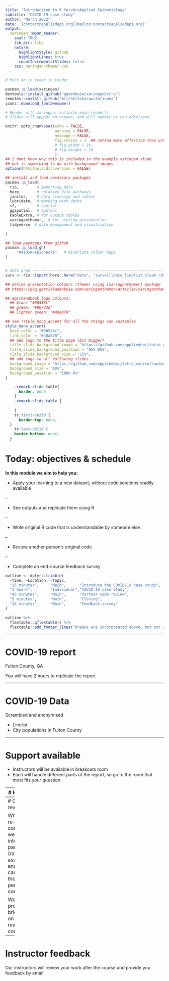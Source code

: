 ```yaml
---
title: "Introduction to R for<br>Applied Epidemiology"
subtitle: "COVID-19 case study"
author: "March 2022"
date: '[contact@appliedepi.org](mailto:contact@appliedepi.org)'
output:
  xaringan::moon_reader:
    seal: TRUE
    lib_dir: libs
    nature:
      highlightStyle: github
      highlightLines: true
      countIncrementalSlides: false
    css: xaringan-themer.css
---
```


```r
# Must do in order to render.

pacman::p_load(xaringan)
devtools::install_github("gadenbuie/xaringanExtra")
remotes::install_github("mitchelloharawild/icons")
icons::download_fontawesome()

# Render with xaringan::infinite_moon_reader()
# Slides will appear in viewer, and will update as you edit/save
```


```r
knitr::opts_chunk$set(echo = FALSE, 
                      warning = FALSE, 
                      message = FALSE, 
                      fig.retina = 3  ## retina more effective than w/h (according to twitter)
                      # fig.width = 16, 
                      # fig.height = 10
                      )
## I dont know why this is included in the example xaringan slide 
## but is something to do with background images
options(htmltools.dir.version = FALSE)

## install and load necessary packages 
pacman::p_load(
  rio,        # importing data  
  here,       # relative file pathways  
  janitor,    # data cleaning and tables
  lubridate,  # working with dates
  sf,         # spatial
  ggspatial,  # spatial
  kableExtra, # for output tables
  xaringanthemer,  # for styling presentation
  tidyverse  # data management and visualization

)

## load packages from github
pacman::p_load_gh(
     "R4IDSR/epichecks"   # bivariate colour maps 
)


# data prep --------------------------------------------------------------------
surv <- rio::import(here::here("data", "surveillance_linelist_clean.rds"))
```

```r

## define presentation colours (theme) using {xaringanthemer} package 
## https://pkg.garrickadenbuie.com/xaringanthemer/articles/xaringanthemer.html

## epirhandbook logo colours: 
  ## blue: "#00538c"
  ## green: "#007732"
  ## lighter green: "#48a878"

## see ?style_mono_accent for all the things can customise
style_mono_accent(
  base_color = "#00538c", 
  link_color = "#48a878", 
  ## add logo to the title page (bit bigger)
  title_slide_background_image = "https://github.com/appliedepi/intro_course/raw/main/images/logo.png", 
  title_slide_background_position = "95% 95%", 
  title_slide_background_size = "25%", 
  ## add logo to all following slides
  background_image = "https://github.com/appliedepi/intro_course/raw/main/images/logo.png", 
  background_size = "10%",
  background_position = "100% 0%"
)
```

```css
    .remark-slide table{
      border: none
    }
    .remark-slide-table {
      
    }
    tr:first-child {
      border-top: none;
  }
    tr:last-child {
    border-bottom: none;
  }
```


# Today: objectives & schedule  

**In this module we aim to help you:**  

* Apply your learning to a new dataset, without code solutions readily available  

--

* See outputs and replicate them using R  

--

* Write original R code that is understandable by someone else  

--

* Review another person's original code  

--

* Complete an end-course feedback survey  

```r
outline <- dplyr::tribble(
  ~Time, ~Location, ~Topic,
  "15 minutes",     "Main",      "Introduce the COVID-19 case study",
  "2 hours",        "Individual","COVID-19 case study",
  "45 minutes",     "Main",      "Partner code review",
  "5 minutes",      "Main",      "Closing",
  "15 minutes",     "Main",      "Feedback survey"
)

outline %>% 
  flextable::qflextable() %>% 
  flextable::add_footer_lines("Breaks are incorporated above, but not shown as rows")
```


---

# COVID-19 report

Fulton County, GA

You will have 2 hours to replicate the report  


---

# COVID-19 Data

Scrambled and anonymized  

- Linelist  
- City populations in Fulton County  


---

# Support available  

- Instructors will be available in breakouts room  
- Each will handle different parts of the report, so go to the room that most fits your question  


---
# Have fun  

This is not a test. Do the best you can. Enjoy reviewing about all that you have learned.  


---
# Code review  

When we re-convene, we will split into partners (randomly-assigned) and you can review the other person's code.  

We will provide a brief guide on how to review code.  


---
# Instructor feedback  

Our instructors will review your work after the course and provide you feedback by email.  

